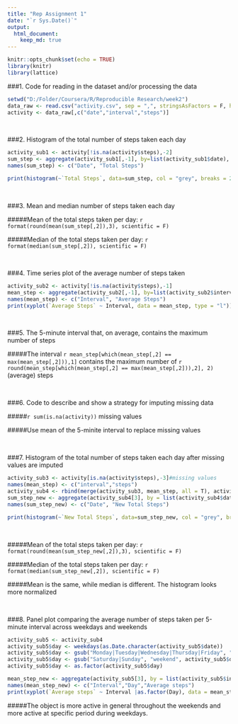 ---
title: "Rep Assignment 1"
date: "`r Sys.Date()`"
output: 
  html_document:
    keep_md: true
---

```{r setup, include=FALSE}
knitr::opts_chunk$set(echo = TRUE)
library(knitr)
library(lattice)
```

###1. Code for reading in the dataset and/or processing the data
```{r read_data}
setwd("D:/Folder/Coursera/R/Reproducible Research/week2")
data_raw <- read.csv("activity.csv", sep = ",", stringsAsFactors = F, header = T)
activity <- data_raw[,c("date","interval","steps")]
```

<br>

###2. Histogram of the total number of steps taken each day
```{r message=FALSE, warning=FALSE}
activity_sub1 <- activity[!is.na(activity$steps),-2]
sum_step <- aggregate(activity_sub1[,-1], by=list(activity_sub1$date), FUN = 'sum')
names(sum_step) <- c("Date", "Total Steps")

print(histogram(~`Total Steps`, data=sum_step, col = "grey", breaks = 20))
```
<br>

###3. Mean and median number of steps taken each day

#####Mean of the total steps taken per day: `r format(round(mean(sum_step[,2]),3), scientific = F)`

#####Median of the total steps taken per day: `r format(median(sum_step[,2]), scientific = F)`

<br>

###4. Time series plot of the average number of steps taken
```{r}
activity_sub2 <- activity[!is.na(activity$steps),-1]
mean_step <- aggregate(activity_sub2[,-1], by=list(activity_sub2$interval), FUN = 'mean')
names(mean_step) <- c("Interval", "Average Steps")
print(xyplot(`Average Steps` ~ Interval, data = mean_step, type = "l"))
```

<br>

###5. The 5-minute interval that, on average, contains the maximum number of steps

#####The interval `r mean_step[which(mean_step[,2] == max(mean_step[,2])),1]` contains the maximum number of `r round(mean_step[which(mean_step[,2] == max(mean_step[,2])),2], 2)` (average) steps

<br>

###6. Code to describe and show a strategy for imputing missing data

#####`r sum(is.na(activity))` missing values

#####Use mean of the 5-minite interval to replace missing values

<br>

###7. Histogram of the total number of steps taken each day after missing values are imputed
```{r}
activity_sub3 <- activity[is.na(activity$steps),-3]#missing values
names(mean_step) <- c("interval","steps")
activity_sub4 <- rbind(merge(activity_sub3, mean_step, all = T), activity[!is.na(activity$steps),])#replace missing value with interval mean and combine with non-missing values
sum_step_new <- aggregate(activity_sub4[3], by = list(activity_sub4$date), FUN = "sum")
names(sum_step_new) <- c("Date", "New Total Steps")

print(histogram(~`New Total Steps`, data=sum_step_new, col = "grey", breaks = 20))
```
<br>

#####Mean of the total steps taken per day: `r format(round(mean(sum_step_new[,2]),3), scientific = F)`

#####Median of the total steps taken per day: `r format(median(sum_step_new[,2]), scientific = F)`

#####Mean is the same, while median is different. The histogram looks more normalized

<br>

###8. Panel plot comparing the average number of steps taken per 5-minute interval across weekdays and weekends
```{r, fig.height=6, fig.width=10}
activity_sub5 <- activity_sub4
activity_sub5$day <- weekdays(as.Date.character(activity_sub5$date))
activity_sub5$day <- gsub("Monday|Tuesday|Wednesday|Thursday|Friday", "weekday", activity_sub5$day)
activity_sub5$day <- gsub("Saturday|Sunday", "weekend", activity_sub5$day)
activity_sub5$day <- as.factor(activity_sub5$day)

mean_step_new <- aggregate(activity_sub5[3], by = list(activity_sub5$interval, activity_sub5$day), FUN = "mean")
names(mean_step_new) <- c("Interval","Day","Average steps")
print(xyplot(`Average steps` ~ Interval |as.factor(Day), data = mean_step_new, type = "l", layout=c(1,NA)))
```

#####The object is more active in general throughout the weekends and more active at specific period during weekdays.
